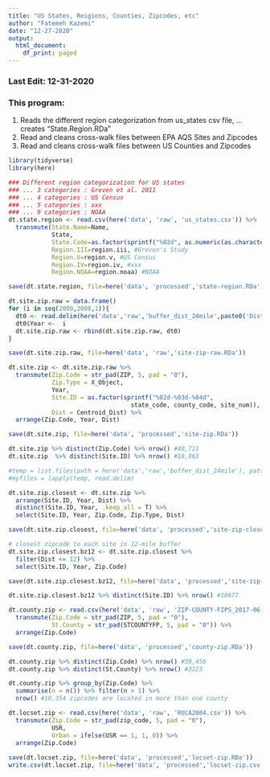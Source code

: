 ```yaml
---
title: "US States, Reigions, Counties, Zipcodes, etc"
author: "Fatemeh Kazemi"
date: "12-27-2020"
output:
  html_document:
    df_print: paged
---
```


### Last Edit: 12-31-2020

### This program:
  
  (1) Reads the different region categorization from us_states csv file,
  ... creates "State.Region.RDa"
  (2) Read and cleans cross-walk files between EPA AQS Sites and Zipcodes
  (3) Read and cleans cross-walk files between US Counties and Zipcodes

```r
library(tidyverse)
library(here)
```

```r
### Different region categorization for US states
### ... 3 categories : Greven et al. 2011
### ... 4 categories : US Census
### ... 5 categories : xxx
### ... 9 categories : NOAA
dt.state.region <- read.csv(here('data', 'raw', 'us_states.csv')) %>% 
  transmute(State.Name=Name,
            State,
            State.Code=as.factor(sprintf("%02d", as.numeric(as.character(state.code)))),
            Region.III=region.iii, #Greven's Study
            Region.V=region.v, #US Census
            Region.IV=region.iv, #xxx
            Region.NOAA=region.noaa) #NOAA

save(dt.state.region, file=here('data', 'processed','state-region.RDa'))
```

```r
dt.site.zip.raw = data.frame()
for (i in seq(2000,2008,1)){
  dt0 <- read.delim(here('data','raw','buffer_dist_24mile',paste0('Dist_Zip_',i,'.txt')), sep = '|')
  dt0$Year <-  i
  dt.site.zip.raw <- rbind(dt.site.zip.raw, dt0)
}

save(dt.site.zip.raw, file=here('data', 'raw','site-zip-raw.RDa'))

dt.site.zip <- dt.site.zip.raw %>% 
  transmute(Zip.Code = str_pad(ZIP, 5, pad = "0"),
            Zip.Type = X_Object,
            Year,
            Site.ID = as.factor(sprintf("%02d-%03d-%04d",
                                  state_code, county_code, site_num)),
            Dist = Centroid_Dist) %>% 
  arrange(Zip.Code, Year, Dist)

save(dt.site.zip, file=here('data', 'processed','site-zip.RDa'))

dt.site.zip %>% distinct(Zip.Code) %>% nrow() #40,711
dt.site.zip  %>% distinct(Site.ID) %>% nrow() #18,863

#temp = list.files(path = here('data','raw','buffer_dist_24mile'), pattern="*.txt", full.names = T)
#myfiles = lapply(temp, read.delim)
```

```r
dt.site.zip.closest <- dt.site.zip %>% 
  arrange(Site.ID, Year, Dist) %>% 
  distinct(Site.ID, Year, .keep_all = T) %>% 
  select(Site.ID, Year, Zip.Code, Zip.Type, Dist)

save(dt.site.zip.closest, file=here('data', 'processed','site-zip-closest.RDa'))

# closest zipcode to each site in 12-mile buffer
dt.site.zip.closest.bz12 <- dt.site.zip.closest %>% 
  filter(Dist <= 12) %>% 
  select(Site.ID, Year, Zip.Code)

save(dt.site.zip.closest.bz12, file=here('data', 'processed','site-zip-closest-bz12.RDa'))

dt.site.zip.closest.bz12 %>% distinct(Site.ID) %>% nrow() #18677
```

```r
dt.county.zip <- read.csv(here('data', 'raw', 'ZIP-COUNTY-FIPS_2017-06.csv')) %>%
  transmute(Zip.Code = str_pad(ZIP, 5, pad = "0"),
            St.County = str_pad(STCOUNTYFP, 5, pad = "0")) %>% 
  arrange(Zip.Code)

save(dt.county.zip, file=here('data', 'processed','county-zip.RDa'))

dt.county.zip %>% distinct(Zip.Code) %>% nrow() #39,456
dt.county.zip %>% distinct(St.County) %>% nrow() #3223

dt.county.zip %>% group_by(Zip.Code) %>% 
  summarise(n = n()) %>% filter(n > 1) %>%  
  nrow() #10,354 zipcodes are located in more than one county
```

```r
dt.locset.zip <- read.csv(here('data', 'raw', 'RUCA2004.csv')) %>% 
  transmute(Zip.Code = str_pad(zip_code, 5, pad = "0"),
            USR,
            Urban = ifelse(USR == 1, 1, 0)) %>% 
  arrange(Zip.Code)
            
save(dt.locset.zip, file=here('data', 'processed','locset-zip.RDa')) 
write.csv(dt.locset.zip, file=here('data', 'processed','locset-zip.csv')) 
```

